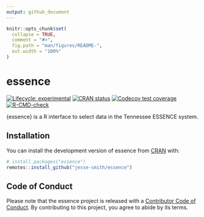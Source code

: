 ```yaml
---
output: github_document
---
```


<!-- README.md is generated from README.Rmd. Please edit that file -->

```r
knitr::opts_chunk$set(
  collapse = TRUE,
  comment = "#>",
  fig.path = "man/figures/README-",
  out.width = "100%"
)
```

# essence

<!-- badges: start -->
[![Lifecycle: experimental](https://img.shields.io/badge/lifecycle-experimental-orange.svg)](https://lifecycle.r-lib.org/articles/stages.html#experimental)
[![CRAN status](https://www.r-pkg.org/badges/version/essence)](https://CRAN.R-project.org/package=essence)
[![Codecov test coverage](https://codecov.io/gh/jesse-smith/essence/branch/master/graph/badge.svg)](https://codecov.io/gh/jesse-smith/essence?branch=master)
[![R-CMD-check](https://github.com/jesse-smith/essence/workflows/R-CMD-check/badge.svg)](https://github.com/jesse-smith/essence/actions)
<!-- badges: end -->

{essence} is a R interface to select data in the Tennessee ESSENCE system.

## Installation

You can install the development version of essence from
[CRAN](https://CRAN.R-project.org) with:

``` r
# install.packages("essence")
remotes::install_github("jesse-smith/essence")
```

## Code of Conduct
  
Please note that the essence project is released with a [Contributor Code of Conduct](https://contributor-covenant.org/version/2/0/CODE_OF_CONDUCT.html). By contributing to this project, you agree to abide by its terms.
